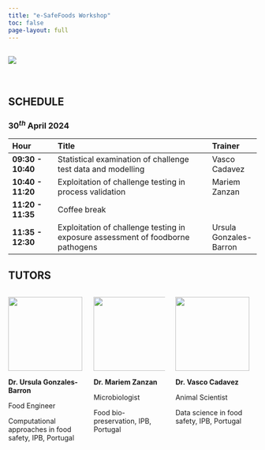 ```yaml
---
title: "e-SafeFoods Workshop"
toc: false
page-layout: full
---
```


![](images/banner.jpg)
---------------------

<br>

## SCHEDULE

### **$30^{th}$ April 2024**

| Hour              | Title                                                        | Trainer            |
|:------------------|:-------------------------------------------------------------|:-------------------|
| **09:30 - 10:40** | Statistical examination of challenge test data and modelling | Vasco Cadavez      |
| **10:40 - 11:20** | Exploitation of challenge testing in process validation      | Mariem Zanzan      |
| **11:20 - 11:35** | Coffee break                                                 |                    |
| **11:35 - 12:30** | Exploitation of challenge testing in exposure assessment of foodborne pathogens  | Ursula Gonzales-Barron |


## TUTORS

::::: {.columns style='display: flex !important; height: 90%;'}

::: {.column width="50%" .v-center-container}

![](./images/barron.png){width=150}

**Dr. Ursula Gonzales-Barron**

Food Engineer

Computational approaches in food safety,
IPB, Portugal

:::

::: {.column}

![](./images/mariem.png){width=150}

**Dr. Mariem Zanzan**

Microbiologist

Food bio-preservation,
IPB, Portugal
:::

::: {.column}

![](./images/cadavez.png){width=150}

**Dr. Vasco Cadavez**

Animal Scientist

Data science in food safety,
IPB, Portugal
:::

::::